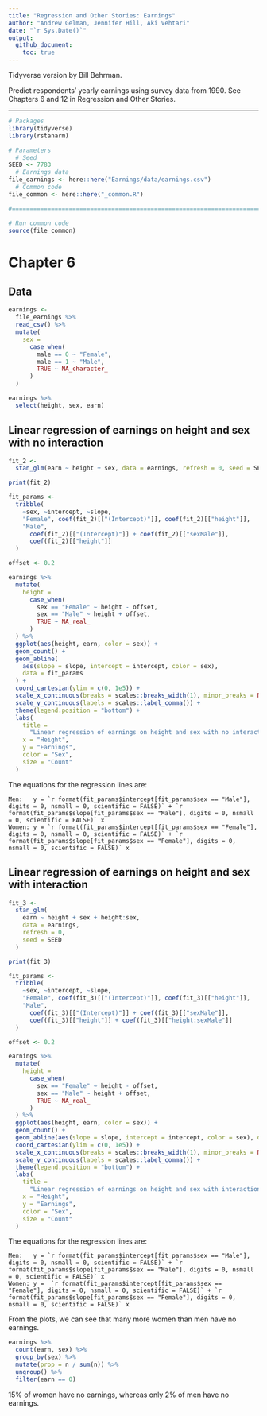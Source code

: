 ```yaml
---
title: "Regression and Other Stories: Earnings"
author: "Andrew Gelman, Jennifer Hill, Aki Vehtari"
date: "`r Sys.Date()`"
output:
  github_document:
    toc: true
---
```

Tidyverse version by Bill Behrman.

Predict respondents' yearly earnings using survey data from
1990. See Chapters 6 and 12 in Regression and Other Stories.

-------------

```r
# Packages
library(tidyverse)
library(rstanarm)

# Parameters
  # Seed
SEED <- 7783
  # Earnings data
file_earnings <- here::here("Earnings/data/earnings.csv")
  # Common code
file_common <- here::here("_common.R")

#===============================================================================

# Run common code
source(file_common)
```

# Chapter 6

## Data

```r
earnings <- 
  file_earnings %>% 
  read_csv() %>% 
  mutate(
    sex = 
      case_when(
        male == 0 ~ "Female",
        male == 1 ~ "Male",
        TRUE ~ NA_character_
      )
  )

earnings %>% 
  select(height, sex, earn)
```

## Linear regression of earnings on height and sex with no interaction

```r
fit_2 <- 
  stan_glm(earn ~ height + sex, data = earnings, refresh = 0, seed = SEED)

print(fit_2)
```

```r
fit_params <- 
  tribble(
    ~sex, ~intercept, ~slope,
    "Female", coef(fit_2)[["(Intercept)"]], coef(fit_2)[["height"]],
    "Male", 
      coef(fit_2)[["(Intercept)"]] + coef(fit_2)[["sexMale"]],
      coef(fit_2)[["height"]]
  )

offset <- 0.2

earnings %>% 
  mutate(
    height =
      case_when(
        sex == "Female" ~ height - offset,
        sex == "Male" ~ height + offset,
        TRUE ~ NA_real_
      )
  ) %>% 
  ggplot(aes(height, earn, color = sex)) +
  geom_count() +
  geom_abline(
    aes(slope = slope, intercept = intercept, color = sex),
    data = fit_params
  ) +
  coord_cartesian(ylim = c(0, 1e5)) +
  scale_x_continuous(breaks = scales::breaks_width(1), minor_breaks = NULL) +
  scale_y_continuous(labels = scales::label_comma()) +
  theme(legend.position = "bottom") +
  labs(
    title = 
      "Linear regression of earnings on height and sex with no interaction",
    x = "Height",
    y = "Earnings",
    color = "Sex",
    size = "Count"
  )
```

The equations for the regression lines are:

    Men:   y = `r format(fit_params$intercept[fit_params$sex == "Male"], digits = 0, nsmall = 0, scientific = FALSE)` + `r format(fit_params$slope[fit_params$sex == "Male"], digits = 0, nsmall = 0, scientific = FALSE)` x
    Women: y = `r format(fit_params$intercept[fit_params$sex == "Female"], digits = 0, nsmall = 0, scientific = FALSE)` + `r format(fit_params$slope[fit_params$sex == "Female"], digits = 0, nsmall = 0, scientific = FALSE)` x

## Linear regression of earnings on height and sex with interaction

```r
fit_3 <- 
  stan_glm(
    earn ~ height + sex + height:sex,
    data = earnings,
    refresh = 0,
    seed = SEED
  )

print(fit_3)
```

```r
fit_params <- 
  tribble(
    ~sex, ~intercept, ~slope,
    "Female", coef(fit_3)[["(Intercept)"]], coef(fit_3)[["height"]],
    "Male", 
      coef(fit_3)[["(Intercept)"]] + coef(fit_3)[["sexMale"]],
      coef(fit_3)[["height"]] + coef(fit_3)[["height:sexMale"]]
  )

offset <- 0.2

earnings %>% 
  mutate(
    height =
      case_when(
        sex == "Female" ~ height - offset,
        sex == "Male" ~ height + offset,
        TRUE ~ NA_real_
      )
  ) %>% 
  ggplot(aes(height, earn, color = sex)) +
  geom_count() +
  geom_abline(aes(slope = slope, intercept = intercept, color = sex), data = fit_params) +
  coord_cartesian(ylim = c(0, 1e5)) +
  scale_x_continuous(breaks = scales::breaks_width(1), minor_breaks = NULL) +
  scale_y_continuous(labels = scales::label_comma()) +
  theme(legend.position = "bottom") +
  labs(
    title = 
      "Linear regression of earnings on height and sex with interaction",
    x = "Height",
    y = "Earnings",
    color = "Sex",
    size = "Count"
  )
```

The equations for the regression lines are:

    Men:   y = `r format(fit_params$intercept[fit_params$sex == "Male"], digits = 0, nsmall = 0, scientific = FALSE)` + `r format(fit_params$slope[fit_params$sex == "Male"], digits = 0, nsmall = 0, scientific = FALSE)` x
    Women: y =  `r format(fit_params$intercept[fit_params$sex == "Female"], digits = 0, nsmall = 0, scientific = FALSE)` + `r format(fit_params$slope[fit_params$sex == "Female"], digits = 0, nsmall = 0, scientific = FALSE)` x

From the plots, we can see that many more women than men have no earnings.

```r
earnings %>% 
  count(earn, sex) %>% 
  group_by(sex) %>% 
  mutate(prop = n / sum(n)) %>% 
  ungroup() %>% 
  filter(earn == 0)
```

15% of women have no earnings, whereas only 2% of men have no earnings.

